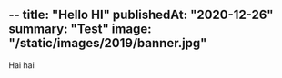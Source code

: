 --
title: "Hello HI"
publishedAt: "2020-12-26"
summary: "Test"
image: "/static/images/2019/banner.jpg"
---

Hai hai
